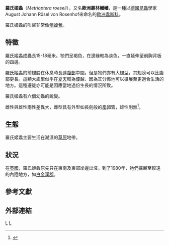 {{Speciesbox
| taxon = Metrioptera roeseli
| image = Metrioptera roeseli male Richard Bartz.jpg
| binomial_authority = ([[Hagenbach,_Jacob_Johann|Hagenbach]], 1822)
}}
'''羅氏姬螽'''（''Metrioptera roeseli''），又名'''歐洲叢林幗幗'''，是一種以[[德國|德國]][[昆蟲|昆蟲]]學家August Johann Rösel von Rosenhof來命名的[[歐洲|歐洲]][[螽斯科|螽斯科]]。

羅氏姬螽的叫聲非常像[[鴝蝗鶯|鴝蝗鶯]]。

==特徵==
羅氏姬螽成蟲長15-18毫米。牠們呈褐色，在邊緣較為淡色，一直延伸至前胸背板的四邊。

羅氏姬螽的前翅膀在休息時長達[[腹部|腹部]]中間。但是牠們亦有大翅型，其翅膀可以比腹部更長。這類大翅型似乎在[[夏天|夏天]]較為優越，因為其分佈地可以擴展至更適合生活的地方。這種遷徙亦可能是因應當地過份生長的情況所致。

羅氏姬螽有六個幼蟲的蛻變。

雌性與雄性兩性差異大，雌型具有外型如長劍般的[[產卵管|產卵管]]，雄性則無<ref name=G8>
{{Cite book| author=Gardiner T| title= The Overlooked Orthoptera: an introduction to grasshoppers and bush-crickets| year=2008| publisher=A British Naturalists’ Association Guide|location= Essex}}
</ref>。

==生態==
羅氏姬螽主要生活在潮濕的[[草原|草原]]地帶。

==狀況==
在[[英國|英國]]，羅氏姬螽原先只在東南及東部岸邊出沒。到了1980年，牠們擴展至較遠的內陸地方，如[[白金漢郡|白金漢郡]]。

==參考文獻==
{{reflist}}

==外部連結==
{{Taxonbar}}
[[Category:姬螽屬|L]]
[[Category:1822年描述的昆虫|L]]